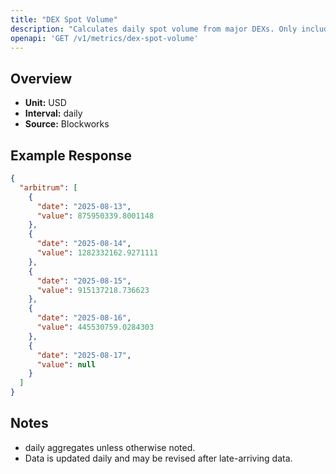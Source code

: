 ```yaml
---
title: "DEX Spot Volume"
description: "Calculates daily spot volume from major DEXs. Only includes volumes from fee-paying liquidity pools"
openapi: 'GET /v1/metrics/dex-spot-volume'
---
```


## Overview

- **Unit:** USD
- **Interval:** daily
- **Source:** Blockworks

## Example Response

```json
{
  "arbitrum": [
    {
      "date": "2025-08-13",
      "value": 875950339.8001148
    },
    {
      "date": "2025-08-14",
      "value": 1282332162.9271111
    },
    {
      "date": "2025-08-15",
      "value": 915137218.736623
    },
    {
      "date": "2025-08-16",
      "value": 445530759.0284303
    },
    {
      "date": "2025-08-17",
      "value": null
    }
  ]
}
```

## Notes
- daily aggregates unless otherwise noted.
- Data is updated daily and may be revised after late-arriving data.
